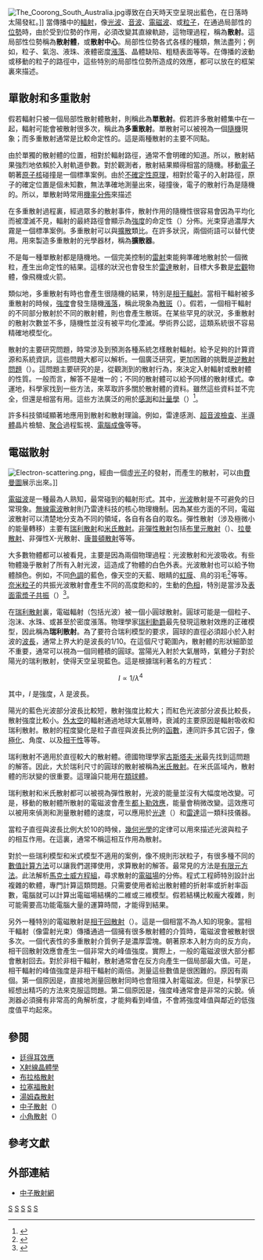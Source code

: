 {{NoteTA|G1=物理學}}
[[File:The_Coorong_South_Australia.jpg|thumb]]導致在白天時天空呈現出藍色，在日落時太陽發紅。]]
當傳播中的[[輻射|輻射]]，像[[光波|光波]]、[[音波|音波]]、[[電磁波|電磁波]]、或[[粒子|粒子]]，在通過局部性的[[位勢|位勢]]時，由於受到位勢的作用，必須改變其直線軌跡，這物理過程，稱為'''散射'''。這局部性位勢稱為'''散射體'''，或'''散射中心'''。局部性位勢各式各樣的種類，無法盡列；例如，粒子、氣泡、液珠、液體密度[[漲落|漲落]]、晶體缺陷、粗糙表面等等。在傳播的波動或移動的粒子的路徑中，這些特別的局部性位勢所造成的效應，都可以放在{{link-en|散射理論|Scattering theory}}的框架裏來描述。

==單散射和多重散射==
假若輻射只被一個局部性散射體散射，則稱此為'''單散射'''。假若許多散射體集中在一起，輻射可能會被散射很多次，稱此為'''多重散射'''。單散射可以被視為一個[[隨機|隨機]]現象；而多重散射通常是比較命定性的。這是兩種散射的主要不同點。

由於單獨的散射體的位置，相對於輻射路徑，通常不會明確的知道。所以，散射結果強烈地依賴於入射軌道參數。對於觀測者，散射結果顯得相當的隨機。移動[[電子|電子]]朝著[[原子核|原子核]]碰撞是一個標準案例。由於[[不確定性原理|不確定性原理]]，相對於電子的入射路徑，原子的確定位置是個未知數，無法準確地測量出來，碰撞後，電子的散射行為是隨機的。所以，單散射時常用[[機率分佈|機率分佈]]來描述

在多重散射過程裏，經過眾多的散射事件，散射作用的隨機性很容易會因為平均化而被凐滅不見，輻射的最終路徑會顯示為[[強度|強度]]的命定性（{{lang|en|deterministic}}）分佈。光束穿過濃厚大霧是一個標準案例。多重散射可以與[[擴散|擴散]]類比。在許多狀況，兩個術語可以替代使用。用來製造多重散射的光學器材，稱為'''擴散器'''。

不是每一種單散射都是隨機地。一個完美控制的[[雷射|雷射]]束能夠準確地散射於一個微粒，產生出命定性的結果。這樣的狀況也會發生於[[雷達|雷達]]散射，目標大多數是[[宏觀|宏觀]]物體，像飛機或火箭。

類似地，多重散射有時也會產生很隨機的結果，特別是[[相干性|相干輻射]]。當相干輻射被多重散射的時候，[[強度|強度]]會發生隨機[[漲落|漲落]]，稱此現象為[[散斑|散斑]]（{{lang|en|speckle}}）。假若，一個相干輻射的不同部分散射於不同的散射體，則也會產生散斑。在某些罕見的狀況，多重散射的散射次數並不多，隨機性並沒有被平均化凐滅。學術界公認，這類系統很不容易精確地模型化。

散射的主要研究問題，時常涉及到預測各種系統怎樣散射輻射。給予足夠的計算資源和系統資訊，這些問題大都可以解析。一個廣泛研究，更加困難的挑戰是[[逆散射問題|逆散射問題]]（{{lang|en|inverse scattering problem}}）。這問題主要研究的是，從觀測到的散射行為，來決定入射輻射或散射體的性質。一般而言，解答不是唯一的；不同的散射體可以給予同樣的散射樣式。幸運地，科學家找到一些方法，來萃取許多關於散射體的資料。雖然這些資料並不完全，但還是相當有用。這些方法廣泛的用於[[感測器|感測]]和[[計量學|計量學]]（{{lang|en|metrology}}）<ref name="Colton1998">{{citation |last=Colton|first=David | last2 =Kress| first2 =Rainer|title=Inverse Acoustic and Electromagnetic Scattering Theory|year=1998|| publisher=Springer| edition= 2nd| isbn=978-3540628385 | language=en}}</ref>。

許多科技領域顯著地應用到散射和散射理論。例如，雷達感測、[[超音波檢查|超音波檢查]]、[[半導體|半導體]]晶片檢驗、[[聚合|聚合]]過程監視、[[電腦成像|電腦成像]]等等。

==電磁散射==
[[File:Electron-scattering.png|thumb]]，經由一個虛[[光子|光子]]的發射，而產生的散射，可以由[[費曼圖|費曼圖]]展示出來。]]

[[電磁波|電磁波]]是一種最為人熟知，最常碰到的輻射形式。其中，[[光波|光波]]散射是不可避免的日常現象。[[無線電波|無線電波]]散射則乃雷達科技的核心物理機制。因為某些方面的不同，電磁波散射可以清楚地分支為不同的領域，各自有各自的取名。彈性散射（涉及極微小的能量轉移）主要有[[瑞利散射|瑞利散射]]和[[米氏散射|米氏散射]]。[[非彈性散射|非彈性散射]]包括[[布里元散射|布里元散射]]（{{lang|en|Brillouin scattering}}）、[[拉曼散射|拉曼散射]]、非彈性X-光散射、[[康普頓散射|康普頓散射]]等等。

大多數物體都可以被看見，主要是因為兩個物理過程：光波散射和光波吸收。有些物體幾乎散射了所有入射光波，這造成了物體的白色外表。光波散射也可以給予物體顏色。例如，不同[[色調|色調]]的藍色，像天空的天藍、眼睛的[[虹膜|虹膜]]、鳥的羽毛<ref>{{cite journal |last= Prum |first= Richard O.|coauthors= Rodolfo H. Torres, Scott Williamson, Jan Dyck|year= 1998  |title= Coherent light scattering by blue feather barbs|journal=Nature |volume= 396 |issue= 6706|pages= 28–29  |doi= 10.1038/23838 }}</ref>等等。[[奈米粒子|奈米粒子]]的共振光波散射會產生不同的高度飽和的，生動的[[色相|色相]]，特別是當涉及[[表面電漿子共振|表面電漿子共振]]（{{lang|en|surface plasmon resonance}}）<ref>{{cite journal |last= Roqué|first= Josep  |coauthors= J. Molera, P. Sciau, E。Pantos, M. Vendrell-Saz|year= 2006  |title= Copper and silver nanocrystals in lustre lead glazes: development and optical properties|journal=J. Eur. Ceramic Society |volume= 26|issue= 16|pages= 3813–3824  |doi=10.1016/j.jeurceramsoc.2005.12.024 }}</ref>。

在[[瑞利散射|瑞利散射]]裏，電磁輻射（包括光波）被一個小圓球散射。圓球可能是一個粒子、泡沫、水珠、或甚至於密度漲落。物理學家[[瑞利勳爵|瑞利勳爵]]最先發現這散射效應的正確模型，因此稱為'''瑞利散射'''。為了要符合瑞利模型的要求，圓球的直徑必須超小於入射波的[[波長|波長]]，通常上界大約是波長的1/10。在這個尺寸範圍內，散射體的形狀細節並不重要，通常可以視為一個同體積的圓球。當陽光入射於大氣層時，氣體分子對於陽光的瑞利散射，使得天空呈現藍色。這是根據瑞利著名的方程式：
:<math>I\propto 1/ \lambda^4\,\!</math>

其中，<math>I\,\!</math>是強度，<math>\lambda\,\!</math>是波長。

陽光的藍色光波部分波長比較短，散射強度比較大；而紅色光波部分波長比較長，散射強度比較小。[[外太空|外太空]]的輻射通過地球大氣層時，衰減的主要原因是輻射吸收和瑞利散射。散射的程度變化是粒子直徑與波長比例的[[函數|函數]]，連同許多其它因子，像[[極化|極化]]、角度、以及[[相干性|相干性]]等等。

瑞利散射不適用於直徑較大的散射體。德國物理學家[[古斯塔夫·米|古斯塔夫·米]]最先找到這問題的解答。因此，大於瑞利尺寸的圓球的散射被稱為[[米氏散射|米氏散射]]。在米氏區域內，散射體的形狀變的很重要。這理論只能用在[[類球面|類球體]]。

瑞利散射和米氏散射都可以被視為彈性散射，光波的能量並沒有大幅度地改變。可是，移動的散射體所散射的電磁波會產生[[都卜勒效應|都卜勒效應]]，能量會稍微改變。這效應可以被用來偵測和測量散射體的速度，可以應用於[[光達|光達]]（{{lang|en|LIDAR}}）和[[雷達|雷達]]這一類科技儀器。

當粒子直徑與波長比例大於10的時候，[[幾何光學|幾何光學]]的定律可以用來描述光波與粒子的相互作用。在這裏，通常不稱這相互作用為散射。

對於一些瑞利模型和米式模型不適用的案例，像不規則形狀粒子，有很多種不同的[[數值計算方法|數值計算方法]]可以讓我們選擇使用，求算散射的解答。最常見的方法是[[有限元方法|有限元方法]]。此法解析[[馬克士威方程組|馬克士威方程組]]，尋求散射的[[電磁場|電磁場]]的分佈。程式工程師特別設計出複雜的軟體，專門計算這類問題。只需要使用者給出散射體的折射率或折射率函數，電腦就可以計算出電磁場結構的二維或三維模型。假若結構比較龐大複雜，則可能需要高功能電腦大量的運算時間，才能得到結果。

另外一種特別的電磁散射是[[相干性|相干]][[回散射|回散射]]（{{lang|en|backscatter}}）。這是一個相當不為人知的現象。當相干輻射（像雷射光束）傳播通過一個擁有很多散射體的介質時，電磁波會被散射很多次。一個代表性的多重散射介質例子是濃厚雲塊。朝著原本入射方向的反方向，相干回散射效應會產生一個非常大的峰值強度。實際上，一般的電磁波很大部分都會散射回去。對於非相干輻射，散射通常會在反方向產生一個局部最大值。可是，相干輻射的峰值強度是非相干輻射的兩倍。測量這些數值是很困難的。原因有兩個。第一個原因是，直接地測量回散射同時也會阻擋入射電磁波。但是，科學家已經想出精巧的方法來克服這問題。第二個原因是，強度峰通常會是非常的尖銳。偵測器必須擁有非常高的角解析度，才能夠看到峰值，不會將強度峰值與鄰近的低強度值平均起來。

==參閱==
* [[廷得耳效應|廷得耳效應]]
* [[X射線晶體學|X射線晶體學]]
* [[布拉格定律|布拉格散射]]
* [[拉塞福散射|拉塞福散射]]
* [[湯姆森散射|湯姆森散射]]
* [[中子散射|中子散射]]（{{lang|en|neutron scattering}}）
* [[小角散射|小角散射]]（{{lang|en|small-angle scattering}}）

==參考文獻==
{{reflist}}

==外部連結==
* [https://web.archive.org/web/20081223002248/http://www.neutron.anl.gov/ 中子散射網]

[[Category:基本物理概念|S]]
[[Category:散射|S]]
[[Category:原子物理學|S]]
[[Category:原子核物理學|S]]
[[Category:粒子物理學|S]]